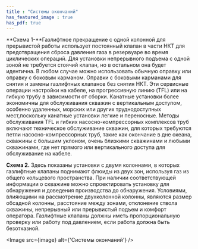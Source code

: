 ```yaml
---
title : "Системы окончаний"
has_featured_image : true
has_pdf: true
---
```


**Схема 1-**Газлифтное прекращение с одной колонной для прерывистой работы использует постоянный клапан в части НКТ для предотвращения сброса давления газа в резервуаре во время циклических операций. Для установки непрерывного подъема с одной зоной не требуется стоячий клапан, но в остальном она будет идентична. В любом случае можно использовать обычную оправку или оправку с боковым карманом. Оправки с боковыми карманами для снятия и замены газлифтных клапанов без снятия НКТ. Эти сервисные операции настройки на кабеле, на прогрессивную линию (TFL) или на гибкую трубу в зависимости от сборки. Канатные установки более экономичны для обслуживания скважин с вертикальным доступом, особенно удаленных, морских или других труднодоступных мест,поскольку канатные установки легкие и переносные. Методы обслуживания TFL и гибких насосно-компрессорных комплексов труб включают техническое обслуживание скважин, для которых требуются петли насосно-компрессорных труб, такие как окончание в дне океана, скважины с большим уклоном, очень близкими скважинами и любыми скважинами, где нет прямого или вертикального доступа для обслуживание на кабеле.

**Схема 2.** Здесь показаны установки с двумя колоннами, в которых газлифтные клапаны поднимают флюиды из двух зон, используя газ из общего кольцевого пространства. При наличии соответствующей информации о скважине можно спроектировать установку для обнаружения и доведения производства до обнаружения. Условиями, влияющими на рассмотрение двухколонной колонны, являются размер обсадной колонны, расстояние между зонами, отклонение ствола скважины, непрерывный или прерывистый подъем и комфорт оператора. Газлифтные клапаны должны иметь пропорциональную проверку или работу под давлением, если работа должна быть безотказной.


<Image src={image} alt={'Системы окончаний'} />